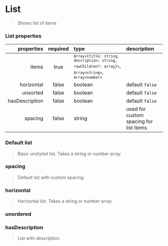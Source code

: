 
<Meta title="Components/List" component={List} />

# List

> Shows list of items

### List properties

|     properties | required | type                                                                                                                                        | description                            |
| -------------: | :------: | :------------------------------------------------------------------------------------------------------------------------------------------ | :------------------------------------- |
|          items |   true   | <code>`Array<{title: string, description: string, rowChildren?: array}>`</code>, <code>`Array<string>`</code>, <code>`Array<number>`</code> |                                        |
|     horizontal |  false   | boolean                                                                                                                                     | default `false`                        |
|       unsorted |  false   | boolean                                                                                                                                     | default `false`                        |
| hasDescription |  false   | boolean                                                                                                                                     | default `false`                        |
|        spacing |  false   | string                                                                                                                                      | used for custom spacing for list items |

### Default list

> Basic unstyled list. Takes a string or number array

<Preview>
  <Story name="default">
    <List items={["List item", "Second list item"]} />
  </Story>
</Preview>

### spacing

> Default list with custom spacing

<Preview>
  <Story name="spacing">
    <List spacing="0 0 1.15rem 0" items={["List item", "Second list item"]} />
  </Story>
</Preview>

### horizontal

> Horizontal list. Takes a string or number array

<Preview>
  <Story name="horizontal">
    <List horizontal items={["List item", "Second list item"]} />
  </Story>
</Preview>

### unordered

<Preview>
  <Story name="unordered">
    <List
      unordered
      items={[
        { title: "List item", rowChildren: [{ title: "List item sub row" }] },
        { title: "Second list item" },
      ]}
    />
  </Story>
</Preview>

### hasDescription

> List with description.

<Preview>
  <Story name="hasDescription">
    <List
      hasDescription
      items={[
        { title: "List item", description: "List item description" },
        {
          title: "Second list item",
          description: "Second list item description",
        },
      ]}
    />
  </Story>
</Preview>
